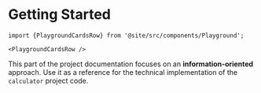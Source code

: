 # Getting Started


```mdx-code-block
import {PlaygroundCardsRow} from '@site/src/components/Playground';

<PlaygroundCardsRow />
```

This part of the project documentation focuses on
an **information-oriented** approach. Use it as a
reference for the technical implementation of the
`calculator` project code.